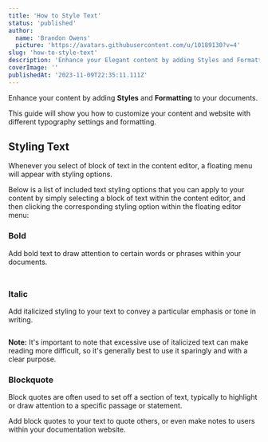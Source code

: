 ```yaml
---
title: 'How to Style Text'
status: 'published'
author:
  name: 'Brandon Owens'
  picture: 'https://avatars.githubusercontent.com/u/10189130?v=4'
slug: 'how-to-style-text'
description: 'Enhance your Elegant content by adding Styles and Formatting to your documents. This guide will show you how to customize your content and website with different typography settings and formatting.'
coverImage: ''
publishedAt: '2023-11-09T22:35:11.111Z'
---
```


Enhance your content by adding **Styles** and **Formatting** to your documents.

This guide will show you how to customize your content and website with different typography settings and formatting.

## Styling Text

Whenever you select of block of text in the content editor, a floating menu will appear with styling options.

Below is a list of included text styling options that you can apply to your content by simply selecting a block of text within the content editor, and then clicking the corresponding styling option within the floating editor menu:

### Bold

Add bold text to draw attention to certain words or phrases within your documents.

### <div class="my-8 shadow-xl"><img class="rounded-xl" src="/api/images/screenshot-2023-11-06-102552-k4MD.png" alt=""></div>



### Italic

Add italicized styling to your text to convey a particular emphasis or tone in writing.



<div class="my-8 shadow-xl"><img class="rounded-xl" src="/api/images/screenshot-2023-11-06-102614-U2OD.png" alt=""></div>



**Note:** It's important to note that excessive use of italicized text can make reading more difficult, so it's generally best to use it sparingly and with a clear purpose.



### Blockquote

Block quotes are often used to set off a section of text, typically to highlight or draw attention to a specific passage or statement.

Add block quotes to your text to quote others, or even make notes to users within your documentation website.



<div class="my-8 shadow-xl"><img class="rounded-xl" src="/api/images/screenshot-2023-11-06-102756-AyOD.png" alt=""></div>



